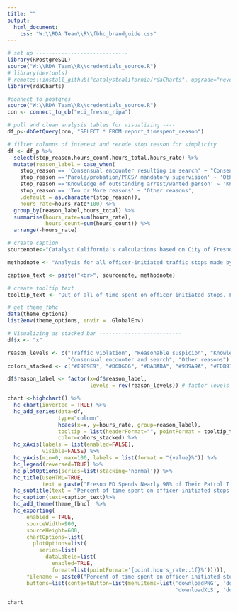 ```yaml
---
title: ""
output:
  html_document:
    css: "W:\\RDA Team\\R\\fbhc_brandguide.css"
---
```

<!-- link to Adobe Fonts (Source Serif Pro, Montserrat, Open Sans) -->
<link rel="stylesheet" href="https://use.typekit.net/kjp5mnx.css">

```r
# set up -----------------------------
library(RPostgreSQL)
source("W:\\RDA Team\\R\\credentials_source.R")
# library(devtools)
# remotes::install_github("catalystcalifornia/rdaCharts", upgrade="never")
library(rdaCharts)

#connect to postgres
source("W:\\RDA Team\\R\\credentials_source.R")
con <- connect_to_db("eci_fresno_ripa")

# pull and clean analysis tables for visualizing ----
df_p<-dbGetQuery(con, "SELECT * FROM report_timespent_reason")

```


```r
# filter columns of interest and recode stop reason for simplicity
df <- df_p %>%
  select(stop_reason,hours_count,hours_total,hours_rate) %>%
  mutate(reason_label = case_when(
    stop_reason == 'Consensual encounter resulting in search' ~ "Consensual encounter and search", 
    stop_reason =='Parole/probation/PRCS/ mandatory supervision' ~ 'Other reasons',
    stop_reason =='Knowledge of outstanding arrest/wanted person' ~ 'Knowledge of outstanding arrest',
    stop_reason == 'Two or More reasons' ~ 'Other reasons',
    .default = as.character(stop_reason)),
    hours_rate=hours_rate*100) %>%
  group_by(reason_label,hours_total) %>%
  summarise(hours_rate=sum(hours_rate),
            hours_count=sum(hours_count)) %>%
  arrange(-hours_rate)

```

```r
# create caption 
sourcenote<-"Catalyst California's calculations based on City of Fresno's Police Stop Data (2022), catalystcalifornia.org, 2024. "

methodnote <- "Analysis for all officer-initiated traffic stops made by officers in 2022. Other reasons include stops for probation or parole and stops made for two or more reasons."

caption_text <- paste("<br>", sourcenote, methodnote)

# create tooltip text
tooltip_text <- "Out of all of time spent on officer-initiated stops, Fresno PD spent <b>{point.hours_rate:.1f}%</b> of their time on stops for <b>{point.reason_label}</b>. "

# get theme_fbhc
data(theme_options)
list2env(theme_options, envir = .GlobalEnv)

```

```r
# Visualizing as stacked bar --------------------------
df$x <- "x"

reason_levels <- c("Traffic violation", "Reasonable suspicion", "Knowledge of outstanding arrest",
                   "Consensual encounter and search", "Other reasons")
colors_stacked <- c("#E9E9E9", "#D6D6D6", "#BABABA", "#9B9A9A", "#FDB913")

df$reason_label <- factor(x=df$reason_label, 
                          levels = rev(reason_levels)) # factor levels to order plot by

chart <-highchart() %>%
  hc_chart(inverted = TRUE) %>%
  hc_add_series(data=df,
                type="column", 
                hcaes(x=x, y=hours_rate, group=reason_label),
                tooltip = list(headerFormat="", pointFormat = tooltip_text),
                color=colors_stacked) %>%
  hc_xAxis(labels = list(enabled=FALSE),
           visible=FALSE) %>%
  hc_yAxis(min=0, max=100, labels = list(format = "{value}%")) %>%
  hc_legend(reversed=TRUE) %>%
  hc_plotOptions(series=list(stacking='normal')) %>%
  hc_title(useHTML=TRUE,
           text = paste("Fresno PD Spends Nearly 98% of Their Patrol Time on Traffic Stops")) %>%
  hc_subtitle(text = "Percent of time spent on officer-initiated stops by stop reason") %>%
  hc_caption(text=caption_text)%>%
  hc_add_theme(theme_fbhc)  %>%
  hc_exporting(
      enabled = TRUE,
      sourceWidth=900,
      sourceHeight=600,
      chartOptions=list(
        plotOptions=list(
          series=list(
            dataLabels=list(
              enabled=TRUE,
              format=list(pointFormat='{point.hours_rate:.1f}%'))))),
      filename = paste0("Percent of time spent on officer-initiated stops by stop reason","_Catalyst California, catalystcalifornia.org, 2024."),
      buttons=list(contextButton=list(menuItems=list('downloadPNG', 'downloadSVG',
                                                     'downloadXLS', 'downloadCSV'))))

```

```r

chart

```
<script>
  widg = document.getElementsByClassName('html-widget'); //find widgets
  for (let i = 0; i < widg.length; i++) { //loop through
    document.getElementsByClassName('highchart')[i].style.width = '100%'; //adjust width
    document.getElementsByClassName('highchart')[i].style.height = '100%'; //adjust height
  }
</script>